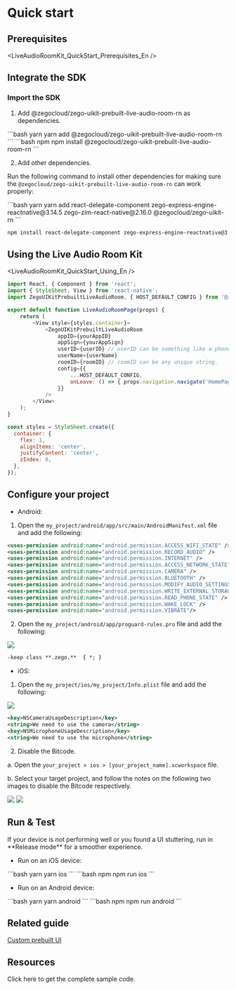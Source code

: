 
# Quick start

## Prerequisites

<LiveAudioRoomKit_QuickStart_Prerequisites_En />

## Integrate the SDK

### Import the SDK

1. Add @zegocloud/zego-uikit-prebuilt-live-audio-room-rn as dependencies.

<CodeGroup>
```bash yarn
yarn add @zegocloud/zego-uikit-prebuilt-live-audio-room-rn
```
```bash npm
npm install @zegocloud/zego-uikit-prebuilt-live-audio-room-rn 
```
</CodeGroup>

2. Add other dependencies.

Run the following command to install other dependencies for making sure the `@zegocloud/zego-uikit-prebuilt-live-audio-room-rn` can work properly:

<CodeGroup>
```bash yarn
yarn add react-delegate-component zego-express-engine-reactnative@3.14.5 zego-zim-react-native@2.16.0 @zegocloud/zego-uikit-rn
```

```bash npm
npm install react-delegate-component zego-express-engine-reactnative@3.14.5 zego-zim-react-native@2.16.0 @zegocloud/zego-uikit-rn
```
</CodeGroup>

## Using the Live Audio Room Kit


<LiveAudioRoomKit_QuickStart_Using_En />

```javascript App.js {3,8-18}
import React, { Component } from 'react';
import { StyleSheet, View } from 'react-native';
import ZegoUIKitPrebuiltLiveAudioRoom, { HOST_DEFAULT_CONFIG } from '@zegocloud/zego-uikit-prebuilt-live-audio-room-rn'

export default function LiveAudioRoomPage(props) {
    return (
        <View style={styles.container}>
            <ZegoUIKitPrebuiltLiveAudioRoom
                appID={yourAppID}
                appSign={yourAppSign}
                userID={userID} // userID can be something like a phone number or the user id on your own user system. 
                userName={userName}
                roomID={roomID} // roomID can be any unique string. 
                config={{
                    ...HOST_DEFAULT_CONFIG,
                    onLeave: () => { props.navigation.navigate('HomePage') },
                }}
            />
        </View>
    );
}

const styles = StyleSheet.create({
  container: {
    flex: 1,
    alignItems: 'center',
    justifyContent: 'center',
    zIndex: 0,
  },
});

```

## Configure your project

- Android: 

1. Open the `my_project/android/app/src/main/AndroidManifest.xml` file and add the following:

```xml
<uses-permission android:name="android.permission.ACCESS_WIFI_STATE" />
<uses-permission android:name="android.permission.RECORD_AUDIO" />
<uses-permission android:name="android.permission.INTERNET" />
<uses-permission android:name="android.permission.ACCESS_NETWORK_STATE" />
<uses-permission android:name="android.permission.CAMERA" />
<uses-permission android:name="android.permission.BLUETOOTH" />
<uses-permission android:name="android.permission.MODIFY_AUDIO_SETTINGS" />
<uses-permission android:name="android.permission.WRITE_EXTERNAL_STORAGE" />
<uses-permission android:name="android.permission.READ_PHONE_STATE" />
<uses-permission android:name="android.permission.WAKE_LOCK" />
<uses-permission android:name="android.permission.VIBRATE"/>
```

2. Open the `my_project/android/app/proguard-rules.pro` file and add the following:

<Frame width="auto" height="auto" caption="">
  <img src="https://storage.zego.im/sdk-doc/Pics/ZegoUIKit/RN/PrebuiltCall/proguard_rules_config.jpg" />
</Frame>

```xml
-keep class **.zego.**  { *; }
```

- iOS:

1. Open the `my_project/ios/my_project/Info.plist` file and add the following:

<Frame width="auto" height="auto" caption="">
  <img src="https://storage.zego.im/sdk-doc/Pics/ZegoUIKit/RN/PrebuiltCall/ios_config2.gif" />
</Frame>

```xml
<key>NSCameraUsageDescription</key>
<string>We need to use the camera</string>
<key>NSMicrophoneUsageDescription</key>
<string>We need to use the microphone</string>
```

2. Disable the Bitcode.

a. Open the `your_project > ios > [your_project_name].xcworkspace` file.

b. Select your target project, and follow the notes on the following two images to disable the Bitcode respectively.

<Frame width="auto" height="auto" caption="">
  <img src="https://storage.zego.im/sdk-doc/Pics/ZegoUIKit/RN/PrebuiltCall/liveAudioRoomBitcode_1.png" />
</Frame>

<Frame width="auto" height="auto" caption="">
  <img src="https://storage.zego.im/sdk-doc/Pics/ZegoUIKit/RN/PrebuiltCall/liveAudioRoomBitcode_2.png" />
</Frame>

## Run & Test

<Note title="Note">
If your device is not performing well or you found a UI stuttering, run in **Release mode** for a smoother experience.
</Note>

- Run on an iOS device:

<CodeGroup>
```bash yarn
yarn ios
```
```bash npm
npm run ios
```
</CodeGroup>

- Run on an Android device:

<CodeGroup>
```bash yarn
yarn android
```
```bash npm
npm run android
```
</CodeGroup>

## Related guide

[Custom prebuilt UI](./03-Custom%20prebuilt%20features/01-Overview.mdx)

## Resources

<CardGroup cols={1}>
  <Card title="Sample code" href="https://github.com/ZEGOCLOUD/zego_uikit_prebuilt_live_audio_room_example_rn" target="_blank">
    Click here to get the complete sample code.
  </Card>
</CardGroup>